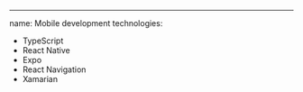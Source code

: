 ---

name: Mobile development
technologies:

- TypeScript
- React Native
- Expo
- React Navigation
- Xamarian
